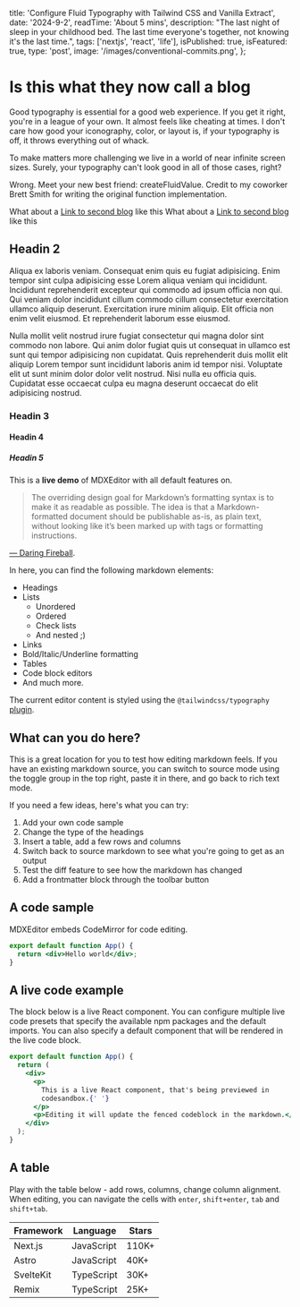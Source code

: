   title: 'Configure Fluid Typography with Tailwind CSS and Vanilla Extract',
  date: '2024-9-2',
  readTime: 'About 5 mins',
  description:
    "The last night of sleep in your childhood bed. The last time everyone's together, not knowing it's the last time.",
  tags: ['nextjs', 'react', 'life'],
  isPublished: true,
  isFeatured: true,
  type: 'post',
  image: '/images/conventional-commits.png',
};


# Is this what they now call a blog

Good typography is essential for a good web experience. If you get it right, you're in a league of your own. It almost feels like cheating at times. I don't care how good your iconography, color, or layout is, if your typography is off, it throws everything out of whack.

To make matters more challenging we live in a world of near infinite screen sizes. Surely, your typography can't look good in all of those cases, right?

Wrong. Meet your new best friend: createFluidValue. Credit to my coworker Brett Smith for writing the original function implementation.

What about a [Link to second blog](/writing/second-blog) like this
What about a [Link to second blog](/writing/first-blog#a-code-sample) like this

## Headin 2

Aliqua ex laboris veniam. Consequat enim quis eu fugiat adipisicing. Enim tempor sint culpa adipisicing esse Lorem aliqua veniam qui incididunt. Incididunt reprehenderit excepteur qui commodo ad ipsum officia non qui. Qui veniam dolor incididunt cillum commodo cillum consectetur exercitation ullamco aliquip deserunt. Exercitation irure minim aliquip. Elit officia non enim velit eiusmod. Et reprehenderit laborum esse eiusmod.

Nulla mollit velit nostrud irure fugiat consectetur qui magna dolor sint commodo non labore. Qui anim dolor fugiat quis ut consequat in ullamco est sunt qui tempor adipisicing non cupidatat. Quis reprehenderit duis mollit elit aliquip Lorem tempor sunt incididunt laboris anim id tempor nisi. Voluptate elit ut sunt minim dolor dolor velit nostrud. Nisi nulla eu officia quis. Cupidatat esse occaecat culpa eu magna deserunt occaecat do elit adipisicing nostrud.

### Headin 3

#### Headin 4

##### Headin 5

This is a **live demo** of MDXEditor with all default features on.

> The overriding design goal for Markdown’s formatting syntax is to make it as readable as possible.
> The idea is that a Markdown-formatted document should be publishable as-is, as plain text,
> without looking like it’s been marked up with tags or formatting instructions.

[— Daring Fireball](https://daringfireball.net/projects/markdown/).

In here, you can find the following markdown elements:

- Headings
- Lists
  - Unordered
  - Ordered
  - Check lists
  - And nested ;)
- Links
- Bold/Italic/Underline formatting
- Tables
- Code block editors
- And much more.

The current editor content is styled using the `@tailwindcss/typography` [plugin](https://tailwindcss.com/docs/typography-plugin).

## What can you do here?

This is a great location for you to test how editing markdown feels. If you have an existing markdown source, you can switch to source mode using the toggle group in the top right, paste it in there, and go back to rich text mode.

If you need a few ideas, here's what you can try:

1. Add your own code sample
2. Change the type of the headings
3. Insert a table, add a few rows and columns
4. Switch back to source markdown to see what you're going to get as an output
5. Test the diff feature to see how the markdown has changed
6. Add a frontmatter block through the toolbar button

## A code sample

MDXEditor embeds CodeMirror for code editing.

```jsx
export default function App() {
  return <div>Hello world</div>;
}
```

## A live code example

The block below is a live React component. You can configure multiple live code presets that specify the available npm packages and the default imports. You can also specify a default component that will be rendered in the live code block.

```jsx
export default function App() {
  return (
    <div>
      <p>
        This is a live React component, that's being previewed in
        codesandbox.{' '}
      </p>
      <p>Editing it will update the fenced codeblock in the markdown.</p>
    </div>
  );
}
```

## A table

Play with the table below - add rows, columns, change column alignment. When editing,
you can navigate the cells with `enter`, `shift+enter`, `tab` and `shift+tab`.

| Framework | Language   | Stars |
| --------- | ---------- | ----- |
| Next.js   | JavaScript | 110K+ |
| Astro     | JavaScript | 40K+  |
| SvelteKit | TypeScript | 30K+  |
| Remix     | TypeScript | 25K+  |
